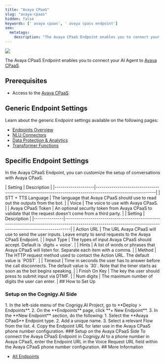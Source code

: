 ```yaml
---
title: "Avaya CPaaS"
slug: "avaya-cpaas"
hidden: false
keywords: [' avaya cpaas', ' avaya cpass endpoint']
seo:
  metatags:
    description: "The Avaya CPaaS Endpoint enables you to connect your AI Agent to Avaya CPaaS."
---
```


<Frame>
  <img class="image-center" src="/_assets/ai/deploy/endpoint-reference/avaya-cpaas.png" />
</Frame>

The Avaya CPaaS Endpoint enables you to connect your AI Agent to [Avaya CPaaS](https://www.avaya.com/).

## Prerequisites

- Access to the [Avaya CPaaS](https://accounts.avayacloud.com/).

## Generic Endpoint Settings

Learn about the generic Endpoint settings available on the following pages:

- [Endpoints Overview](/ai/agents/deploy/endpoints)
- [NLU Connectors](/ai/platform-features/nlu/external/nlu-connectors/overview)
- [Data Protection & Analytics](/ai/agents/deploy/endpoints/data-protection-and-analytics)
- [Transformer Functions](/ai/for-developers/transformers/overview)
## Specific Endpoint Settings

In the Avaya CPaaS Endpoint, you can customize the setup of conversations with Avaya CPaaS.

<AccordionGroup>
  <Accordion title="Avaya Settings">
    | Setting            | Description                                                                                                |
    |--------------------|------------------------------------------------------------------------------------------------------------|
    | STT + TTS Language | The language that Avaya CPaaS should use to read out the outputs from the bot.                             |
    | Voice              | The voice to use with Avaya CPaaS.                                                                         |
    | Avaya CPaaS Token  | An optional security token from Avaya CPaaS to validate that the request doesn't come from a third party. |
  </Accordion>

  <Accordion title="Gather Settings">
    | Setting       | Description                                                                                                                                                   |
    |---------------|---------------------------------------------------------------------------------------------------------------------------------------------------------------|
    | Action URL    | The URL Avaya CPaaS will use to send the user inputs. Leave empty to send requests to the Avaya CPaaS Endpoint.                                               |
    | Input Type    | The types of input Avaya CPaaS should accept. Default is `digits + voice`.                                                                                    |
    | Hints         | A list of words or phrases that Avaya CPaaS will listen for. Separate each item with a comma.                                                                 |
    | Method        | The HTTP request method used to contact the Action URL. The default value is `POST`.                                                                          |
    | Timeout       | Time in seconds the user has to answer before the call disconnects. The default value is `30`. Note that the timer starts as soon as the bot begins speaking. |
    | Finish On Key | The key the user should press to submit input via DTMF.                                                                                                       |
    | Num digits    | The maximum number of digits the user can enter.                                                                                                              |
  </Accordion>
</AccordionGroup>
## How to Set Up

### Setup on the Cognigy.AI Side

<Accordion title="Create an Avaya CPaaS Endpoint">
  1. In the left-side menu of the Cognigy.AI Project, go to **Deploy > Endpoints**.
  2. On the **Endpoints** page, click **+ New Endpoint**.
  3. In the **New Endpoint** section, do the following:
      1. Select the **Avaya CPaaS** Endpoint type.
      2. Add a unique name.
      3. Select a relevant Flow from the list.
  4. Copy the Endpoint URL for later use in the Avaya CPaaS phone number configuration.
</Accordion>
### Setup on the Avaya CPaaS Side

<Accordion title="Configure Avaya CPaaS">
  To connect the Avaya CPaaS Endpoint in Cognigy.AI to a phone number in Avaya CPaaS, enter the Endpoint URL in the Voice Request URL field within the Avaya CPaaS phone number configuration.
</Accordion>
## More Information

- [All Endpoints](/ai/agents/deploy/endpoint-reference/overview)
